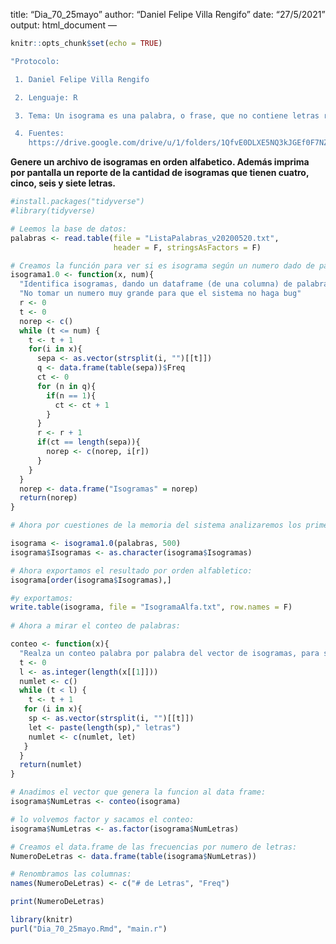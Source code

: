<!-- # --- -->
title: "Dia_70_25mayo"
author: "Daniel Felipe Villa Rengifo"
date: "27/5/2021"
output: html_document
---

```r
knitr::opts_chunk$set(echo = TRUE)
```

```r
"Protocolo:

 1. Daniel Felipe Villa Rengifo

 2. Lenguaje: R

 3. Tema: Un isograma es una palabra, o frase, que no contiene letras repetidas. Utilice el archivo ListaPalabras_v20210520.txt como archivo de entrada (en la columna de referencias se indica la ruta para acceder al archivo) y genere un archivo de isogramas en orden alfabetico. Además imprima por pantalla un reporte de la cantidad de isogramas que tienen cuatro, cinco, seis y siete letras.

 4. Fuentes:
    https://drive.google.com/drive/u/1/folders/1QfvE0DLXE5NQ3kJGEf0F7NZwUx8odv8N"
```

__Genere un archivo de isogramas en orden alfabetico. Además imprima por pantalla un reporte de la cantidad de isogramas que tienen cuatro, cinco, seis y siete letras.__


```r
#install.packages("tidyverse")
#library(tidyverse)
```


```r
# Leemos la base de datos:
palabras <- read.table(file = "ListaPalabras_v20200520.txt",
                       header = F, stringsAsFactors = F)

# Creamos la función para ver si es isograma según un numero dado de palabras:
isograma1.0 <- function(x, num){
  "Identifica isogramas, dando un dataframe (de una columna) de palabras y un [num] = que el el numero de palabras de la lista a identificar, (el numero no debe ser mayor a 267751)"
  "No tomar un numero muy grande para que el sistema no haga bug"
  r <- 0
  t <- 0
  norep <- c()
  while (t <= num) {
    t <- t + 1
    for(i in x){
      sepa <- as.vector(strsplit(i, "")[[t]])
      q <- data.frame(table(sepa))$Freq
      ct <- 0
      for (n in q){
        if(n == 1){
          ct <- ct + 1
        }
      }
      r <- r + 1
      if(ct == length(sepa)){
        norep <- c(norep, i[r])
      }
    }
  }
  norep <- data.frame("Isogramas" = norep)
  return(norep)
}
```


```r
# Ahora por cuestiones de la memoria del sistema analizaremos los primeros 200 palabras según el orden del data.frame a ver si hay isogramas:

isograma <- isograma1.0(palabras, 500)
isograma$Isogramas <- as.character(isograma$Isogramas)
```

```r
# Ahora exportamos el resultado por orden alfabletico:
isograma[order(isograma$Isogramas),]

#y exportamos:
write.table(isograma, file = "IsogramaAlfa.txt", row.names = F)
 
# Ahora a mirar el conteo de palabras:

conteo <- function(x){
  "Realza un conteo palabra por palabra del vector de isogramas, para sacar cuantas letras tiene cada palabra"
  t <- 0
  l <- as.integer(length(x[[1]]))
  numlet <- c()
  while (t < l) {
    t <- t + 1
   for (i in x){
    sp <- as.vector(strsplit(i, "")[[t]])
    let <- paste(length(sp)," letras")
    numlet <- c(numlet, let)
   } 
  }
  return(numlet)
}

# Anadimos el vector que genera la funcion al data frame:
isograma$NumLetras <- conteo(isograma)

# lo volvemos factor y sacamos el conteo:
isograma$NumLetras <- as.factor(isograma$NumLetras)

# Creamos el data.frame de las frecuencias por numero de letras:
NumeroDeLetras <- data.frame(table(isograma$NumLetras))

# Renombramos las columnas:
names(NumeroDeLetras) <- c("# de Letras", "Freq")

print(NumeroDeLetras)
```


```r
library(knitr)
purl("Dia_70_25mayo.Rmd", "main.r")
```

